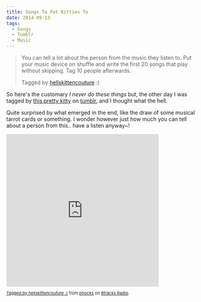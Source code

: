 ```yaml
---
title: Songs To Pet Kitties To
date: 2014-09-13
tags:
  - Songs
  - Tumblr
  - Music
---
```


> You can tell a lot about the person from the music they listen to. Put your music device on shuffle and write the first 20 songs that play without skipping. Tag 10 people afterwards.
>
> Tagged by [hellskittencouture](http://hellskittencouture.tumblr.com/) :)

So here's the customary *I never do these things* but, the other day I was tagged by [this pretty kitty](http://hellskittencouture.tumblr.com/) on [tumblr](http://phocks.tumblr.com), and I thought what the hell.

Quite surprised by what emerged in the end, like the draw of some musical tarrot cards or something. I wonder however just how much you can tell about a person from this.. have a listen anyway~!

<iframe src="http://8tracks.com/mixes/4781234/player_v3_universal" width="400" height="400" style="border: 0px none;"></iframe>
<p class="_8t_embed_p" style="font-size: 11px; line-height: 12px;"><a href="http://8tracks.com/phocks/tagged-by-hellskittencouture?utm_medium=trax_embed">Tagged by hellskittencouture :)</a> from <a href="http://8tracks.com/phocks?utm_medium=trax_embed">phocks</a> on <a href="http://8tracks.com?utm_medium=trax_embed">8tracks Radio</a>.</p>